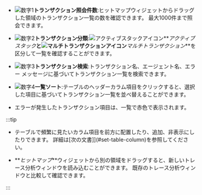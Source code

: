 <ImgLang img="analysis-tx-main.png" desc="トレース分析" />

-   ![数字1](/img/number-01.png)**トランザクション照会件数**:ヒットマップウィジェットからドラッグした領域のトランザクション一覧の数を確認できます。 最大1000件まで照会できます。

-   ![数字2](/img/number-02.png)**トランザクション分類**:![アクティブスタックアイコン](/img/ic-s-active-stack.svg)**_アクティブスタック_**と![マルチトランザクションアイコン](/img/ic-s-mult-transation.svg)**_マルチトランザクション_**を区分して一覧を確認することができます。

-   ![数字3](/img/number-03.png)**トランザクション検索**:トランザクション名、エージェント名、エラー メッセージに基づいてトランザクション一覧を検索できます。

-   ![数字4](/img/number-04.png)**一覧ソート**:テーブルのヘッダーカラム項目をクリックすると、選択した項目に基づいてトランザクション一覧を並べ替えることができます。

-   エラーが発生したトランザクション項目は、一覧で赤色で表示されます。

    <ImgLang img="analysis-tx-main-error.png" desc="TXリスト" />

:::tip

-   テーブルで頻繁に見たいカラム項目を前方に配置したり、追加、非表示にしたりできます。 詳細は[次の文書]](#set-table-column)を参照してください。

-   **_ヒットマップ_**ウィジェットから別の領域をドラッグすると、新しいトレース分析ウィンドウを読み込むことができます。 既存のトレース分析ウィンドウと比較して確認できます。

:::

